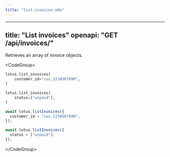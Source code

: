 ```yaml
---
title: "list-invoices.mdx"
---
```


---
title: "List invoices"
openapi: "GET /api/invoices/"
---

Retrieves an array of invoice objects.

&lt;CodeGroup&gt;

```py Python
lotus.list_invoices(
    customer_id="cus_1234567890",
)

lotus.list_invoices(
    status=["unpaid"],
)
```

```ts Typescript
await lotus.listInvoices({
  customer_id = "cus_1234567890",
});

await lotus.listInvoices({
  status = ["unpaid"],
});
```

&lt;/CodeGroup&gt;
